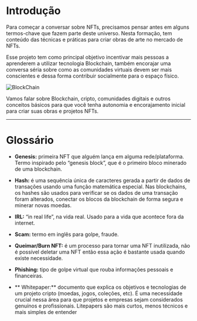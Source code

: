 <div style={{ color: "#1a4476" }}>
  <h1>Introdução</h1>
</div>

<div style={{textAlign: "justify"}}>

Para começar a conversar sobre NFTs, precisamos pensar antes em alguns termos-chave que fazem parte deste universo. Nesta formação, tem conteúdo das técnicas e práticas para criar obras de arte no mercado de NFTs.

Esse projeto tem como principal objetivo incentivar mais pessoas a aprenderem a utilizar tecnologia Blockchain, também encorajar uma conversa séria sobre como as comunidades virtuais devem ser mais conscientes e dessa forma contribuir socialmente para o espaço físico.

![BlockChain](https://firebasestorage.googleapis.com/v0/b/web3edubrasil-eddf4.firebasestorage.app/o/Trails%2FNew_IntroWeb3%2F1.png?alt=media&token=40c2e119-b499-4fa0-ad05-e3aa8856d22e)

Vamos falar sobre Blockchain, cripto, comunidades digitais e outros conceitos básicos para que você tenha autonomia e encorajamento inicial para criar suas obras e projetos NFTs.

---

<div style={{ color: "#1a4476" }}>
  <h1>Glossário</h1>
</div>

<div style={{display: "flex"}}>

<div style={{maxWidth: "50%" }}>

- **Genesis:** primeira NFT que alguém lança em alguma rede/plataforma. Termo inspirado pelo “genesis block”, que é o primeiro bloco minerado de uma blockchain.

- **Hash:** é uma sequência única de caracteres gerada a partir de dados de transações usando uma função matemática especial. Nas blockchains, os hashes são usados para verificar se os dados de uma transação foram alterados, conectar os blocos da blockchain de forma segura e minerar novas moedas.

- **IRL:** “in real life”, na vida real. Usado para a vida que acontece fora da internet.

- **Scam:** termo em inglês para golpe, fraude.

</div>

<div style={{maxWidth: "50%" }}>

- **Queimar/Burn NFT:** é um processo para tornar uma NFT inutilizada, não é possível deletar uma NFT então essa ação é bastante usada quando existe necessidade.

- **Phishing:** tipo de golpe virtual que rouba informações pessoais e financeiras.

- ** Whitepaper:** documento que explica os objetivos e tecnologias de um projeto cripto (moedas, jogos, coleções, etc). É uma necessidade crucial nessa área para que projetos e empresas sejam considerados genuínos e profissionais. Litepapers são mais curtos, menos técnicos e mais simples de entender

</div>
</div>

</div>
